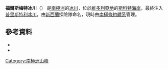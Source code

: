 {{coord|74|1|S|161|55|E|source:GNIS|display=title}}

'''福爾斯梅特冰川'''（{{lang-en|Foolsmate Glacier}}）
是[[南極洲|南極洲]]的[[冰川|冰川]]，位於[[維多利亞地|維多利亞地]]的[[斯科特海岸|斯科特海岸]]，最終注入[[普里斯特利冰川|普里斯特利冰川]]，由[[新西蘭|新西蘭]]探險隊命名，現時由[[南極條約體系|南極條約體系]]管理。

==參考資料==
*{{cite gnis | type = antarid | id = 5105| name = Foolsmate Glacier | accessdate = 2012-03-29}}
*{{usgs-gazetteer|id=5105}}

{{DEFAULTSORT:Foolsmate Glacier}}
[[Category:南極洲山峰|Category:南極洲山峰]]


{{ScottCoast-geo-stub}}